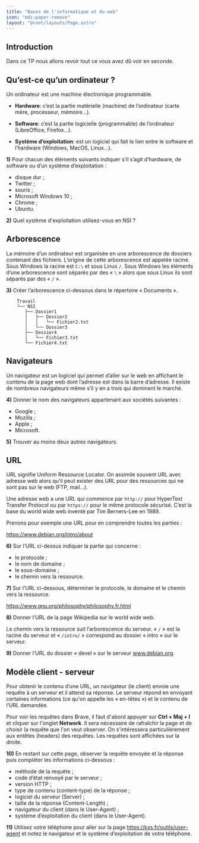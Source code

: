 ```yaml
---
title: "Bases de l'informatique et du web"
icon: "mdi:paper-remove"
layout: "@root/layouts/Page.astro"
---
```


## Introduction

Dans ce TP nous allons revoir tout ce vous avez dû voir en seconde.

## Qu’est-ce qu’un ordinateur ?

Un ordinateur est une machine électronique programmable.

- **Hardware**: c’est la partie matérielle (machine) de l’ordinateur (carte mère, processeur, mémoire…).
  
- **Software**: c’est la partie logicielle (programmable) de l’ordinateur (LibreOffice, Firefox…).
  
- **Système d’exploitation**: est un logiciel qui fait le lien entre le software et l’hardware (Windows, MacOS, Linux…).

**1)** Pour chacun des éléments suivants indiquer s’il s’agit d’hardware, de
software ou d’un système d’exploitation :

  * disque dur ;
  * Twitter ;
  * souris ;
  * Microsoft Windows 10 ;
  * Chrome ;
  * Ubuntu.

**2)** Quel système d'exploitation utilisez-vous en NSI ?

## Arborescence

La mémoire d’un ordinateur est organisée en une arborescence de dossiers
contenant des fichiers. L’origine de cette arborescence est appelée racine.
Sous Windows la racine est `C:\` et sous Linux `/`. Sous Windows les éléments
d’une arborescence sont séparés par des « `\` » alors que sous Linux ils sont
séparés par des « `/` ».

**3)** Créer l’arborescence ci-dessous dans le répertoire « Documents ».

```
    Travail
    └── NSI
       ├── Dossier1
       │   ├── Dossier2
       │   │   └── Fichier2.txt
       |   └── Dossier3
       ├── Dossier4
       |   └── Fichier3.txt
       └── Fichier4.txt
```

## Navigateurs

Un navigateur est un logiciel qui permet d’aller sur le web en affichant le
contenu de la page web dont l’adresse est dans la barre d’adresse. Il existe
de nombreux navigateurs même s’il y en a trois qui dominent le marché.

**4)** Donner le nom des navigateurs appartenant aux sociétés suivantes :

  * Google ;
  * Mozilla ;
  * Apple ;
  * Microsoft.

**5)** Trouver au moins deux autres navigateurs.

## URL

URL signifie Uniform Ressource Locator. On assimile souvent URL avec adresse
web alors qu’il peut exister des URL pour des ressources qui ne sont pas sur
le web (FTP, mail…).

Une adresse web a une URL qui commence par `http://` pour HyperText Transfer
Protocol ou par `https://` pour le même protocole sécurisé. C’est la base du
world wide web inventé par Tim Berners-Lee en 1989.

Prenons pour exemple une URL pour en comprendre toutes les parties :

https://www.debian.org/intro/about

**6)** Sur l’URL ci-dessus indiquer la partie qui concerne :

  * le protocole ;
  * le nom de domaine ;
  * le sous-domaine ;
  * le chemin vers la ressource.

**7)** Sur l’URL ci-dessous, déterminer le protocole, le domaine et le chemin
vers la ressource.

https://www.gnu.org/philosophy/philosophy.fr.html

**8)** Donner l’URL de la page Wikipedia sur le world wide web.

Le chemin vers la ressource suit l’arborescence du serveur. « `/` » est la
racine du serveur et « `/intro/` » correspond au dossier « intro » sur le
serveur.

**9)** Donner l’URL du dossier « devel » sur le serveur www.debian.org.

## Modèle client - serveur

Pour obtenir le contenu d’une URL, un navigateur (le client) envoie une
requête à un serveur et il attend sa réponse. Le serveur répond en envoyant
certaines informations (ce qu'on appelle les « en-têtes ») et le contenu de
l’URL demandée.

Pour voir les requêtes dans Brave, il faut d'abord appuyer sur **Ctrl + Maj +
I** et cliquer sur l'onglet **Network**. Il sera nécessaire de rafraîchir la
page et de choisir la requête que l'on veut observer. On s'intéressera
particulièrement aux entêtes (headers) des requêtes. Les requêtes sont
affichées sur la droite.

**10)** En restant sur cette page, observer la requête envoyée et la réponse
puis compléter les informations ci-dessous :

  * méthode de la requête ;
  * code d’état renvoyé par le serveur ;
  * version HTTP ;
  * type de contenu (content-type) de la réponse ;
  * logiciel du serveur (Server) ;
  * taille de la réponse (Content-Length) ;
  * navigateur du client (dans le User-Agent) ;
  * système d’exploitation du client (dans le User-Agent).

**11)** Utilisez votre téléphone pour aller sur la page
https://kxs.fr/outils/user-agent et notez le navigateur et le système
d’exploitation de votre téléphone.

